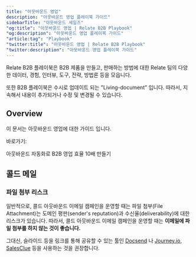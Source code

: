 ```yaml
---
title: "아웃바운드 영업"
description: "아웃바운드 영업 플레이북 가이드"
sidebarTitle: "아웃바운드 세일즈"
"og:title": "아웃바운드 영업 | Relate B2B Playbook"
"og:description": "아웃바운드 영업 플레이북 가이드"
"article:tag": "Playbook"
"twitter:title": "아웃바운드 영업 | Relate B2B Playbook"
"twitter:description": "아웃바운드 영업 플레이북 가이드"
---
```


<Info>Relate B2B 플레이북은 B2B 제품을 만들고, 판매하는 방법에 대한 Relate 팀의 다양한 데이터, 경험, 인터뷰, 도구, 전략, 방법론 등을 모읍니다.

또한 B2B 플레이북은 수시로 업데이트 되는 "Living-document" 입니다. 따라서, 지속해서 내용이 추가되거나 수정 및 변경될 수 있습니다.</Info>

## Overview

이 문서는 아웃바운드 영업에 대한 가이드 입니다.

바로가기:

<Card title="아웃바운드 세일즈 자동화" icon="link" href="/playbook/outbound-automation">
  아웃바운드 자동화로 B2B 영업 효율 10배 만들기
</Card>

## 콜드 메일

### 파일 첨부 리스크

일반적으로, 콜드 아웃바운드 이메일 캠페인을 운영할 때는 파일 첨부(File Attachment)는 도메인 평판(sender's reputation)과 수신율(deliverability)에 대한 리스크가 있습니다. 따라서, 콜드 아웃바운드 이메일 캠페인을 운영할 때는 **이메일에 파일 첨부를 하지 않는 것이 좋습니다.**

그대신, 슬라이드 등을 링크를 통해 공유할 수 있는 툴인 [Docsend](https://docsend.com/) 나 [Journey.io](https://journey.io/), [SalesClue](https://www.salesclue.io) 등을 사용하는 것을 권장합니다.